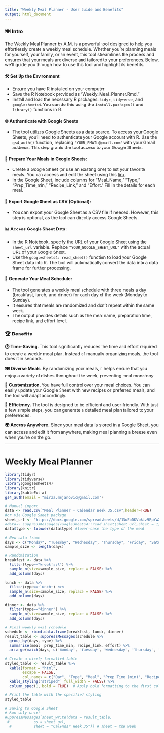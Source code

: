```yaml
---
title: "Weekly Meal Planner - User Guide and Benefits"
output: html_document
---
```


### **🍽️ Intro**
The Weekly Meal Planner by A.M. is a powerful tool designed to help you effortlessly create a weekly meal schedule. Whether you're planning meals for yourself, your family, or an event, this tool streamlines the process and ensures that your meals are diverse and tailored to your preferences. Below, we'll guide you through how to use this tool and highlight its benefits.

#### **🛠️ Set Up the Environment**
   - Ensure you have R installed on your computer
   - Save the R Notebook provided as "Weekly_Meal_Planner.Rmd."
   - Install and load the necessary R packages: `tidyr`, `tidyverse`, and `googlesheets4`. You can do this using the `install.packages()` and `library()` functions in R.

#### **🌐 Authenticate with Google Sheets**
   - The tool utilizes Google Sheets as a data source. To access your Google Sheets, you'll need to authenticate your Google account with R. Use the `gs4_auth()` function, replacing `"YOUR_EMAIL@gmail.com"` with your Gmail address. This step grants the tool access to your Google Sheets.

#### **🍲 Prepare Your Meals in Google Sheets:**
   - Create a Google Sheet (or use an existing one) to list your favorite meals. You can access and edit the sheet using this [link](https://docs.google.com/spreadsheets/d/13uEbDKVbkLz9PpYwXzOLZAgw_ZWppBm7pjnDbHnH9yA/edit#gid=0).
   - In the Google Sheet, include columns for "Meal_Name," "Type," "Prep_Time_min," "Recipe_Link," and "Effort." Fill in the details for each meal.

#### **💾 Export Google Sheet as CSV (Optional):**
   - You can export your Google Sheet as a CSV file if needed. However, this step is optional, as the tool can directly access Google Sheets.

#### **📊 Access Google Sheet Data:**
   - In the R Notebook, specify the URL of your Google Sheet using the `sheet_url` variable. Replace `"YOUR_GOOGLE_SHEET_URL"` with the actual URL of your Google Sheet.
   - Use the `googlesheets4::read_sheet()` function to load your Google Sheet data into R. The tool will automatically convert the data into a data frame for further processing.

#### **📅 Generate Your Meal Schedule:**
   - The tool generates a weekly meal schedule with three meals a day (breakfast, lunch, and dinner) for each day of the week (Monday to Sunday).
   - It ensures that meals are randomized and don't repeat within the same week.
   - The output provides details such as the meal name, preparation time, recipe link, and effort level.

### **🏆 Benefits**

**⏱️ Time-Saving.** This tool significantly reduces the time and effort required to create a weekly meal plan. Instead of manually organizing meals, the tool does it in seconds.

**🍽️ Diverse Meals.** By randomizing your meals, it helps ensure that you enjoy a variety of dishes throughout the week, preventing meal monotony.

**🔧 Customization.** You have full control over your meal choices. You can easily update your Google Sheet with new recipes or preferred meals, and the tool will adapt accordingly.

**🚀 Efficiency.** The tool is designed to be efficient and user-friendly. With just a few simple steps, you can generate a detailed meal plan tailored to your preferences.

**🌍 Access Anywhere.** Since your meal data is stored in a Google Sheet, you can access and edit it from anywhere, making meal planning a breeze even when you're on the go.

---

# Weekly Meal Planner

```r
library(tidyr)
library(tidyverse)
library(googlesheets4)
library(knitr)
library(kableExtra)
gs4_auth(email = "mirza.mujanovic@gmail.com")
```

```r
# Manual import
data <- read.csv("Meal Planner - Calendar Week 35.csv",header=TRUE)
#or via Google Sheet package
sheet_url <- "https://docs.google.com/spreadsheets/d/13uEbDKVbkLz9PpYwXzOLZAgw_ZWppBm7pjnDbHnH9yA/edit#gid=1859631947"
#data<- suppressMessages(googlesheets4::read_sheet(sheet_url,sheet = 1)) # IMPORTANT: sheet = 1 means it takes first sheet tab.
data$type <- tolower(data$type) #lower-case the type of the meal
```


```r
# New data frame
days <- c("Monday", "Tuesday", "Wednesday", "Thursday", "Friday", "Saturday", "Sunday")
sample_size <- length(days)

# Randomization
breakfast <- data %>% 
  filter(type=="breakfast") %>%
  sample_n(size=sample_size, replace = FALSE) %>%
  add_column(days)

lunch <- data %>% 
  filter(type=="lunch") %>%
  sample_n(size=sample_size, replace = FALSE) %>%
  add_column(days)

dinner <- data %>% 
  filter(type=="dinner") %>%
  sample_n(size=sample_size, replace = FALSE) %>%
  add_column(days)
```

```r
# Final weekly meal schedule
schedule <- rbind.data.frame(breakfast, lunch, dinner)
result_table <- suppressMessages(schedule %>%
  group_by(days, type) %>%
  summarise(meal, prep_time_min, recipe_link, effort) %>%
  arrange(match(days, c("Monday", "Tuesday", "Wednesday", "Thursday", "Friday", "Saturday", "Sunday"))))

# Create a nicely formatted table
styled_table <- result_table %>%
  kable(format = "html",
        escape = FALSE,
        col.names = c("Day", "Type", "Meal", "Prep Time (min)", "Recipe Link", "Effort Level")) %>%
  kable_styling("striped", full_width = FALSE) %>%
  column_spec(1, bold = TRUE)  # Apply bold formatting to the first column (days)

# Print the table with the specified styling
styled_table
```


```r
# Saving to Google Sheet 
# Run only once!
#uppressMessages(sheet_write(data = result_table,
 #           ss = sheet_url,
  #          sheet = "Calendar Week 35")) # sheet = the week 
```


